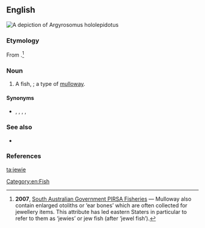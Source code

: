 ==English==
[[File:Argyrosomus hololepidotus.jpg|right|thumb|A depiction of ''Argyrosomus hololepidotus'']]
{{wikipedia|Argyrosomus hololepidotus}}
{{wikispecies|Argyrosomus hololepidotus}}

===Etymology===
From {{suffix|jewel|ie|gloss2=diminutive suffix|lang=en}}.<ref>'''2007''', [http://www.pir.sa.gov.au/fisheries/recreational_fishing/target_species/mulloway South Australian Government PIRSA Fisheries] — Mulloway also contain enlarged otoliths or ‘ear bones’ which are often collected for jewellery items. This attribute has led eastern Staters in particular to refer to them as ‘jewies’ or jew fish (after ‘jewel fish’).</ref>

===Noun===
{{en-noun}}
# {{label|en|Australia}} A fish, {{taxlink|Argyrosomus hololepidotus|species|noshow=1}}; a type of [[mulloway]].

====Synonyms====
* {{sense|Argyrosomus hololepidotus}} {{l|en|butterfish}}, {{l|en|jew}}, {{l|en|jewfish}}, {{l|en|kabeljou}}, {{l|en|mulloway}}

===See also===
* {{specieslite|Argyrosomus hololepidotus}}

===References===
<references />

[[Category:en:Fish]]

[[ta:jewie]]